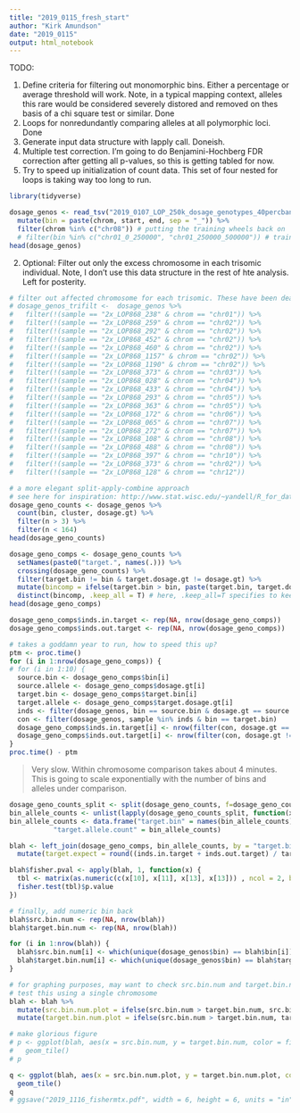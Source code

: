 ```yaml
---
title: "2019_0115_fresh_start"
author: "Kirk Amundson"
date: "2019_0115"
output: html_notebook
---
```


TODO:

1. Define criteria for filtering out monomorphic bins. Either a percentage or average threshold will work.
   Note, in a typical mapping context, alleles this rare would be considered severely distored and removed on thes
   basis of a chi square test or similar. Done
2. Loops for nonredundantly comparing alleles at all polymorphic loci. Done
3. Generate input data structure with lapply call. Doneish.
4. Multiple test correction. I'm going to do Benjamini-Hochberg FDR correction after getting all p-values,
   so this is getting tabled for now.
5. Try to speed up initialization of count data. This set of four nested for loops is taking way too long to run.

```r
library(tidyverse)
```

```r
dosage_genos <- read_tsv("2019_0107_LOP_250k_dosage_genotypes_40percband.tsv", col_names = T) %>% 
  mutate(bin = paste(chrom, start, end, sep = "_")) %>% 
  filter(chrom %in% c("chr08")) # putting the training wheels back on
  # filter(bin %in% c("chr01_0_250000", "chr01_250000_500000")) # training wheels
head(dosage_genos)
```

2. Optional: Filter out only the excess chromosome in each trisomic individual.
Note, I don't use this data structure in the rest of hte analysis. Left for posterity.

```r
# filter out affected chromosome for each trisomic. These have been dealt with already.
# dosage_genos_trifilt <-  dosage_genos %>% 
#   filter(!(sample == "2x_LOP868_238" & chrom == "chr01")) %>%
#   filter(!(sample == "2x_LOP868_259" & chrom == "chr02")) %>%
#   filter(!(sample == "2x_LOP868_292" & chrom == "chr02")) %>%
#   filter(!(sample == "2x_LOP868_452" & chrom == "chr02")) %>%
#   filter(!(sample == "2x_LOP868_460" & chrom == "chr02")) %>%
#   filter(!(sample == "2x_LOP868_1157" & chrom == "chr02")) %>%
#   filter(!(sample == "2x_LOP868_1190" & chrom == "chr02")) %>%
#   filter(!(sample == "2x_LOP868_373" & chrom == "chr03")) %>%
#   filter(!(sample == "2x_LOP868_028" & chrom == "chr04")) %>%
#   filter(!(sample == "2x_LOP868_433" & chrom == "chr04")) %>%
#   filter(!(sample == "2x_LOP868_293" & chrom == "chr05")) %>%
#   filter(!(sample == "2x_LOP868_363" & chrom == "chr05")) %>%
#   filter(!(sample == "2x_LOP868_172" & chrom == "chr06")) %>%
#   filter(!(sample == "2x_LOP868_065" & chrom == "chr07")) %>%
#   filter(!(sample == "2x_LOP868_272" & chrom == "chr07")) %>%
#   filter(!(sample == "2x_LOP868_108" & chrom == "chr08")) %>%
#   filter(!(sample == "2x_LOP868_488" & chrom == "chr08")) %>%
#   filter(!(sample == "2x_LOP868_397" & chrom == "chr10")) %>%
#   filter(!(sample == "2x_LOP868_373" & chrom == "chr02")) %>%
#   filter(!(sample == "2x_LOP868_128" & chrom == "chr12"))
```

```r
# a more elegant split-apply-combine approach
# see here for inspiration: http://www.stat.wisc.edu/~yandell/R_for_data_sciences/curate/tidyverse.html
dosage_geno_counts <- dosage_genos %>% 
  count(bin, cluster, dosage.gt) %>% 
  filter(n > 3) %>% 
  filter(n < 164)
head(dosage_geno_counts)
```

```r
dosage_geno_comps <- dosage_geno_counts %>% 
  setNames(paste0("target.", names(.))) %>% 
  crossing(dosage_geno_counts) %>%
  filter(target.bin != bin & target.dosage.gt != dosage.gt) %>%
  mutate(bincomp = ifelse(target.bin > bin, paste(target.bin, target.dosage.gt, bin, dosage.gt, sep = "_"), paste(bin, dosage.gt, target.bin, target.dosage.gt, sep = "_"))) %>% 
  distinct(bincomp, .keep_all = T) # here, .keep_all=T specifies to keep all variables
head(dosage_geno_comps) 
```

```r
dosage_geno_comps$inds.in.target <- rep(NA, nrow(dosage_geno_comps))
dosage_geno_comps$inds.out.target <- rep(NA, nrow(dosage_geno_comps))

# takes a goddamn year to run, how to speed this up?
ptm <- proc.time()
for (i in 1:nrow(dosage_geno_comps)) {
# for (i in 1:10) {
  source.bin <- dosage_geno_comps$bin[i]
  source.allele <- dosage_geno_comps$dosage.gt[i]
  target.bin <- dosage_geno_comps$target.bin[i]
  target.allele <- dosage_geno_comps$target.dosage.gt[i]
  inds <- filter(dosage_genos, bin == source.bin & dosage.gt == source.allele)$sample
  con <- filter(dosage_genos, sample %in% inds & bin == target.bin)
  dosage_geno_comps$inds.in.target[i] <- nrow(filter(con, dosage.gt == target.allele))
  dosage_geno_comps$inds.out.target[i] <- nrow(filter(con, dosage.gt != target.allele))
}
proc.time() - ptm
```

> Very slow. Within chromosome comparison takes about 4 minutes. This is going to scale exponentially with
the number of bins and alleles under comparison.

```r
dosage_geno_counts_split <- split(dosage_geno_counts, f=dosage_geno_counts$bin)
bin_allele_counts <- unlist(lapply(dosage_geno_counts_split, function(x) nrow(x)))
bin_allele_counts <- data.frame("target.bin" = names(bin_allele_counts),
           "target.allele.count" = bin_allele_counts)
```

```r
blah <- left_join(dosage_geno_comps, bin_allele_counts, by = "target.bin") %>% 
  mutate(target.expect = round((inds.in.target + inds.out.target) / target.allele.count))
```

```r
blah$fisher.pval <- apply(blah, 1, function(x) {
  tbl <- matrix(as.numeric(c(x[10], x[11], x[13], x[13])) , ncol = 2, byrow = T)
  fisher.test(tbl)$p.value
})
```

```r
# finally, add numeric bin back
blah$src.bin.num <- rep(NA, nrow(blah))
blah$target.bin.num <- rep(NA, nrow(blah))

for (i in 1:nrow(blah)) {
  blah$src.bin.num[i] <- which(unique(dosage_genos$bin) == blah$bin[i])
  blah$target.bin.num[i] <- which(unique(dosage_genos$bin) == blah$target.bin[i])
}
```

```r
# for graphing purposes, may want to check src.bin.num and target.bin.num, and reverse source-target so that all tiles show up on the same side of the diagonal
# test this using a single chromosome
blah <- blah %>%
  mutate(src.bin.num.plot = ifelse(src.bin.num > target.bin.num, src.bin.num, target.bin.num)) %>%  # source plot always greater of src.bin.num and target.bin.num
  mutate(target.bin.num.plot = ifelse(src.bin.num > target.bin.num, target.bin.num, src.bin.num)) # target plot always lesser of src.bin.num and target.bin.num
```

```r
# make glorious figure
# p <- ggplot(blah, aes(x = src.bin.num, y = target.bin.num, color = fisher.pval)) +
#   geom_tile()
# p

q <- ggplot(blah, aes(x = src.bin.num.plot, y = target.bin.num.plot, color = fisher.pval)) +
  geom_tile()
q
# ggsave("2019_1116_fishermtx.pdf", width = 6, height = 6, units = "in", device = "pdf")
```

